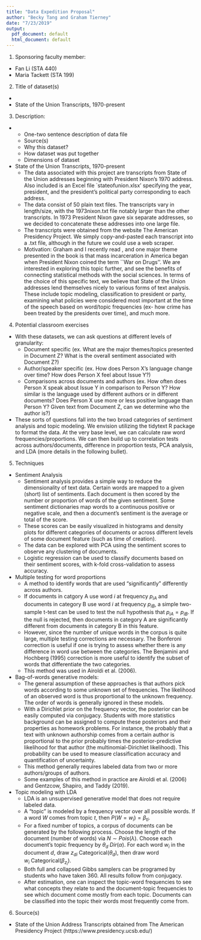 ```yaml
---
title: "Data Expedition Proposal"
author: "Becky Tang and Graham Tierney"
date: "7/23/2019"
output:
  pdf_document: default
  html_document: default
---
```


1. Sponsoring faculty member: 
  + Fan Li (STA 440)
  + Maria Tackett (STA 199)
  
2. Title of dataset(s)
  + 
  + State of the Union Transcripts, 1970-present
  
3. Description:
  + 
    + One-two sentence description of data file 
    + Source(s)
    + Why this dataset?
    + How dataset was put together
    + Dimensions of dataset
  + State of the Union Transcripts, 1970-present
    + The data associated with this project are transcripts from State of the Union addresses beginning with President Nixon's 1970 address. Also included is an Excel file `stateofunion.xlsx' specifying the year, president, and the president's political party corresponding to each address. 
    + The data consist of 50 plain text files. The transcripts vary in length/size, with the 1973nixon.txt file notably larger than the other transcripts. In 1973 President Nixon gave six separate addresses, so we decided to concatenate these addresses into one large file. 
    + The transcripts were obtained from the website The American Presidency Project. We simply copy-and-pasted each transcript into a .txt file, although in the future we could use a web scraper. 
    + Motivation: Graham and I recently read \textit{The New Jim Crow: Mass Incarceration in the Age of Colorblindness}, and one major theme presented in the book is that mass incarceration in America began when President Nixon coined the term ``War on Drugs''. We are interested in exploring this topic further, and see the benefits of connecting statistical methods with the social sciences. In terms of the choice of this specific text, we believe that State of the Union addresses lend themselves nicely to various forms of text analysis. These include topic modeling, classification to president or party, examining what policies were considered most important at the time of the speech based on word/topic frequencies (ex- how crime has been treated by the presidents over time), and much more.
    
4. Potential classroom exercises
  + With these datasets, we can ask questions at different levels of granularity:
    + Document specific (ex. What are the major themes/topics presented in Document Z? What is the overall sentiment associated with Document Z?)
    + Author/speaker specific (ex. How does Person X's language change over time? How does Person X feel about Issue Y?)
    + Comparisons across documents and authors (ex. How often does Person X speak about Issue Y in comparison to Person Y? How similar is the language used by different authors or in different documents? Does Person X use more or less positive language than Person Y? Given text from Document Z, can we determine who the author is?)
  + These sorts of questions fall into the two broad categories of sentiment analysis and topic modeling. We envision utilizing the tidytext R package to format the data. At the very base level, we can calculate raw word frequencies/proportions. We can then build up to correlation tests across authors/documents, difference in proportion tests, PCA analysis, and LDA (more details in the following bullet).
5. Techniques
  + Sentiment Analysis
    + Sentiment analysis provides a simple way to reduce the dimensionality of text data. Certain words are mapped to a given (short) list of sentiments. Each document is then scored by the number or proportion of words of the given sentiment. Some sentiment dictionaries map words to a continuous positive or negative scale, and then a document's sentiment is the average or total of the score. 
    + These scores can be easily visualized in histograms and density plots for different categories of documents or across different levels of some document feature (such as time of creation). 
    + The data can be explored with PCA using the sentiment scores to observe any clustering of documents. 
    + Logistic regression can be used to classify documents based on their sentiment scores, with k-fold cross-validation to assess accuracy. 
  + Multiple testing for word proportions
    + A method to identify words that are used “significantly” differently across authors.  
    + If documents in catgory A use word $i$ at frequency $p_{iA}$ and documents in category B use word $i$ at frequency $p_{iB}$, a simple two-sample t-test can be used to test the null hypothesis that $p_{iA} = p_{iB}$. If the null is rejected, then documents in category A are significantly different from documents in category B in this feature. 
    + However, since the number of unique words in the corpus is quite large, multiple testing corrections are necessary. The Bonferoni correction is useful if one is trying to assess whether there is any difference in word use between the categories. The Benjamini and Hochberg (1995) correction is more useful to identify the subset of words that differentiate the two categories. 
    + This method was used in Airoldi et al. (2006). 
  + Bag-of-words generative models: 
    + The general assumption of these approaches is that authors pick words according to some unknown set of frequencies. The likelihood of an observed word is thus proportional to the unknown frequency. The order of words is generally ignored in these models. 
    + With a Dirichlet prior on the frequency vector, the posterior can be easily computed via conjugacy. Students with more statistics background can be assigned to compute these posteriors and their properties as homework problems. For instance, the probably that a text with unknown authorship comes from a certain author is proportional to the prior probably times the posterior-predictive likelihood for that author (the multinomial-Dirichlet likelihood). This probability can be used to measure classification accuracy and quantification of uncertainty. 
    + This method generally requires labeled data from two or more authors/groups of authors. 
    + Some examples of this method in practice are Airoldi et al. (2006) and Gentzcow, Shapiro, and Taddy (2019).
  + Topic modeling with LDA
    + LDA is an unsupervised generative model that does not require labeled data. 
    + A “topic” is modeled by a frequency vector over all possible words. If a word $W$ comes from topic $t$, then $P(W = w_i) = \beta_{ti}$. 
    + For a fixed number of topics, a corpus of documents can be generated by the following process. Choose the length of the document (number of words) via $N \sim Pois(\lambda)$. Choose each document’s topic frequency by $\theta_d ~ Dir(\alpha)$. For each word $w_i$ in the document $d$, draw $z_{di} ~ \text{Categorical}(\theta_d)$, then draw word $w_i ~ \text{Categorical}(\beta_{z_i})$. 
    + Both full and collapsed Gibbs samplers can be programed by students who have taken 360. All results follow from conjugacy. 
    + After estimation, one can inspect the topic-word frequencies to see what concepts they relate to and the document-topic frequencies to see which document come mostly from each topic. Documents can be classified into the topic their words most frequently come from. 
  
6. Source(s)
  + State of the Union Address Transcripts obtained from The American Presidency Project (https://www.presidency.ucsb.edu/)